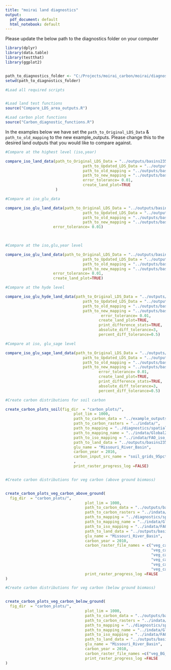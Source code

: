 ```yaml
---
title: "moirai land diagnostics"
output:
  pdf_document: default
  html_notebook: default
---
```

Please update the below path to the diagnostics folder on your computer
```r
library(dplyr)
library(data.table)
library(testthat)
library(ggplot2)


path_to_diagnostics_folder <- "C:/Projects/moirai_carbon/moirai/diagnostics/"
setwd(path_to_diagnostics_folder)
```

```r
#Load all required scripts 


#Load land test functions 
source("Compare_LDS_area_outputs.R")

#Load carbon plot functions
source("Carbon_diagnostic_functions.R")

```


In the examples below we have set the `path_to_Original_LDS_Data` & `path_to_old_mapping` to the new example_outputs. Please change this to the desired land outputs that you would like to compare against.
```r
#Compare at the highest level (iso,year)

compare_iso_land_data(path_to_Original_LDS_Data = "../outputs/basins235_test_new_protected/Land_type_area_ha.csv",
                                  path_to_Updated_LDS_Data = "../outputs/basins235_test_new_protected/Land_type_area_ha.csv",
                                  path_to_old_mapping = "../outputs/basins235_test_new_protected/MOIRAI_land_types.csv",
                                  path_to_new_mapping = "../outputs/basins235_test_new_protected/MOIRAI_land_types.csv",
                                  error_tolerance= 0.01,
                                  create_land_plot=TRUE
                      )

```
```r

#Compare at iso_glu_data

compare_iso_glu_land_data(path_to_Original_LDS_Data = "../outputs/basins235_test_new_protected/Land_type_area_ha.csv",
                                  path_to_Updated_LDS_Data = "../outputs/basins235_test_new_protected/Land_type_area_ha.csv",
                                  path_to_old_mapping = "../outputs/basins235_test_new_protected/MOIRAI_land_types.csv",
                                  path_to_new_mapping = "../outputs/basins235_test_new_protected/MOIRAI_land_types.csv",
                     error_tolerance= 0.01)

  
```

```r
#Compare at the iso,glu,year level

compare_iso_glu_land_data(path_to_Original_LDS_Data = "../outputs/basins235_test_new_protected/Land_type_area_ha.csv",
                                  path_to_Updated_LDS_Data = "../outputs/basins235_test_new_protected/Land_type_area_ha.csv",
                                  path_to_old_mapping = "../outputs/basins235_test_new_protected/MOIRAI_land_types.csv",
                                  path_to_new_mapping = "../outputs/basins235_test_new_protected/MOIRAI_land_types.csv",
                     error_tolerance= 0.01,
                     create_land_plot=TRUE)
```

```r
#Compare at the hyde level

compare_iso_glu_hyde_land_data(path_to_Original_LDS_Data = "../outputs/basins235_test_new_protected/Land_type_area_ha.csv",
                                  path_to_Updated_LDS_Data = "../outputs/basins235_test_new_protected/Land_type_area_ha.csv",
                                  path_to_old_mapping = "../outputs/basins235_test_new_protected/MOIRAI_land_types.csv",
                                  path_to_new_mapping = "../outputs/basins235_test_new_protected/MOIRAI_land_types.csv",
                                          error_tolerance= 0.01,
                                         create_land_plot=TRUE,
                                         print_difference_stats=TRUE,
                                         absolute_diff_tolerance=3,
                                         percent_diff_tolerance=0.5)
```

```r
#Compare at iso, glu_sage level

compare_iso_glu_sage_land_data(path_to_Original_LDS_Data = "../outputs/basins235_test_new_protected/Land_type_area_ha.csv",
                                  path_to_Updated_LDS_Data = "../outputs/basins235_test_new_protected/Land_type_area_ha.csv",
                                  path_to_old_mapping = "../outputs/basins235_test_new_protected/MOIRAI_land_types.csv",
                                  path_to_new_mapping = "../outputs/basins235_test_new_protected/MOIRAI_land_types.csv",
                                         error_tolerance= 0.01,
                                         create_land_plot=TRUE,
                                         print_difference_stats=TRUE,
                                         absolute_diff_tolerance=3,
                                         percent_diff_tolerance=0.5)
```


```r
#Create carbon distributions for soil carbon

create_carbon_plots_soil(fig_dir  = "carbon_plots/",
                              plot_lim = 1000, 
                              path_to_carbon_data = "../example_outputs/basins235/Ref_veg_carbon_Mg_per_ha.csv",
                              path_to_carbon_rasters = "../indata/",
                              path_to_mapping = "../diagnostics/spatial_output_files/mapping_files/GLU_ID_mapping.csv",
                              path_to_mapping_name = "../indata/Global235_CLM_5arcmin.csv",
                              path_to_iso_mapping = "../indata/FAO_iso_VMAP0_ctry.csv",
                              path_to_land_data = "../outputs/basins235_test_new_protected/Land_type_area_ha.csv",
                              glu_name = "Missouri_River_Basin",
                              carbon_year = 2016,
                              carbon_input_src_name = "soil_grids_95pct"
                              ,
                              print_raster_progress_log =FALSE)



```
```r

#Create carbon distributions for veg carbon (above ground biomass)


create_carbon_plots_veg_carbon_above_ground(
  fig_dir  = "carbon_plots/",
                                   plot_lim = 1000, 
                                   path_to_carbon_data = "../outputs/basins235_test_new_protected/Ref_veg_carbon_Mg_per_ha.csv",
                                   path_to_carbon_rasters = "../indata/",
                                   path_to_mapping = "../diagnostics/spatial_output_files/mapping_files/GLU_ID_mapping.csv",
                                   path_to_mapping_name = "../indata/Global235_CLM_5arcmin.csv",
                                   path_to_iso_mapping = "../indata/FAO_iso_VMAP0_ctry.csv",
                                   path_to_land_data = "../outputs/basins235_test_new_protected/Land_type_area_ha.csv",
                                   glu_name = "Missouri_River_Basin",
                                   carbon_year = 2010,
                                   carbon_raster_file_names = c("veg_carbon_max.bil",
                                                                "veg_carbon_q3.bil",
                                                                "veg_carbon_median.bil",
                                                                "veg_carbon_min.bil",
                                                                "veg_carbon_q1.bil",
                                                                "veg_carbon_wavg.bil"),
                                   print_raster_progress_log =FALSE
)


```

```r
#Create carbon distributions for veg carbon (below ground biomass)


create_carbon_plots_veg_carbon_below_ground(
  fig_dir  = "carbon_plots/",
                                   plot_lim = 1000, 
                                   path_to_carbon_data = "../outputs/basins235_test_new_protected/Ref_veg_carbon_Mg_per_ha.csv",
                                   path_to_carbon_rasters = "../indata/",
                                   path_to_mapping = "../diagnostics/spatial_output_files/mapping_files/GLU_ID_mapping.csv",
                                   path_to_mapping_name = "../indata/Global235_CLM_5arcmin.csv",
                                   path_to_iso_mapping = "../indata/FAO_iso_VMAP0_ctry.csv",
                                   path_to_land_data = "../outputs/basins235_test_new_protected/Land_type_area_ha.csv",
                                   glu_name = "Missouri_River_Basin",
                                   carbon_year = 2010,
                                   carbon_raster_file_names =c("veg_BG_carbon_wavg.bil",                                                                "veg_BG_carbon_q1.bil",                                                                             "veg_BG_carbon_median.bil",                                                                   "veg_BG_carbon_min.bil",                                                                      "veg_BG_carbon_q3.bil",                                                                         "veg_BG_carbon_max.bil"),
                                   print_raster_progress_log =FALSE
)

```

